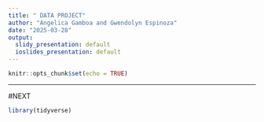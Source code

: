 ```yaml
---
title: " DATA PROJECT"
author: "Angelica Gamboa and Gwendolyn Espinoza"
date: "2025-03-28"
output:
  slidy_presentation: default
  ioslides_presentation: default
---
```


```r
knitr::opts_chunk$set(echo = TRUE)
```

 


---
#NEXT
```r
library(tidyverse)
```

